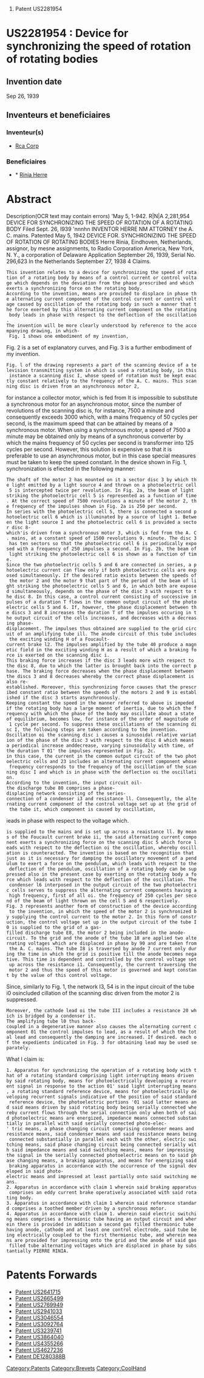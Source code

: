 # Patent US2281954





=US2281954 : Device for synchronizing the speed of rotation of rotating bodies = 



== Invention date ==

Sep 26, 1939

== Inventeurs et beneficiaires ==

=== Inventeur(s) === 
* [[Rca Corp]]
=== Beneficiaires === 
* * [[Rinia Herre]]


= Abstract =

Description(OCR text may contain errors)
'May 5, 1-942. R|N|A 2,281,954 
DEVICE FOR SYNCHRONIZING THE SPEED OF ROTATION OF A ROTATING BODY Filed Sept. 26, I939 'nnnhn INVENTOR HERRE NM ATTORNEY the A. C. mains. 
Patented May 5, 1942 DEVICE FOR. SYNCHRONIZING THE SPEED OF ROTATION OF ROTATING BODIES Herre Rinia, Eindhoven, Netherlands, assignor, by mesne assignments, to Radio Corporation America, New York, N. Y., a corporation of Delaware Application September 26, 1939, Serial No. 296,623 In the Netherlands September 27, 1938 4 Claims. 
 This invention relates to a device for synchronizing the speed of rotation of a rotating body by means of a control current or control voltage which depends on the deviation from the phase prescribed and which exerts a synchronizing force on the rotating body. 
 According to the invention, means are provided to displace in phase the alternating current component of the control current or control voltage caused by oscillation of the rotating body in such a manner that the force exerted by this alternating current component on the rotating body leads in phase with respect to the deflection of the oscillation. 
 The invention will be more clearly understood by reference to the accompanying drawing, in which- Fig. 1 shows one embodiment of my invention, 
Fig. 2 is a set of explanatory curves, and 
Fig. 3 is a further embodiment of my invention. 
 Fig. l of the drawing represents a part of the scanning device of a television transmitting system in which is used a rotating body, in this instance a scanning disc I, whose speed of rotation must be kept exactly constant relatively to the frequency of the A. C. mains. This scanning disc is driven from an asynchronous motor 2, 
for instance a collector motor, which is fed from It is impossible to substitute a synchronous motor for an asynchronous motor, since the number of revolutions of the scanning disc is, for instance, 7500 a minute and consequently exceeds 3000 which, with a mains frequency of 50 cycles per second, is the maximum speed that can be attained by means of a synchronous motor. When using a synchronous motor, a speed of 7500 a minute may be obtained only by means of a synchronous converter by which the mains frequency of 50 cycles per second is transformer into 125 cycles per second. However, this solution is expensive so that it is preferable to use an asynchronous motor, but in this case special measures must be taken to keep the speed constant. In the device shown in Fig. 1, synchronization is efiected in the following manner: 
 The shaft of the motor 2 has mounted on it a sector disc 3 by which the light emitted by a light source 4 and thrown on a photoelectric cell 5 is intercepted twice per revolution. In Fig. 2a, the beam of light striking the photoelectric cell 5 is represented as a function of time. At the correct speed of 7500 revolutions a minute of the motor 2, the frequency of the impulses shown in Fig. 2a is 250 per second. 
 In series with the photoelectric cell 5, there is connected a second photoelectric cell 6 which is illuminated by a source of light 1. Between the light source I and the photoelectric cell 6 is provided a sector disc 8-which'is driven from a synchronous motor 3, which is fed from the A. C. mains, at a constant speed of 1500 revolutions 9. minute. The disc 3 has ten sectors so that the photoelectric cell 6 is periodically exposed with a frequency of 250 impulses a second. In Fig. 2b, the beam of light striking the photoelectric cell 6 is shown as a function of time. 
 Since the two photoelectric cells 5 and 6 are connected in series, a photoelectric current can flow only if both photoelectric cells are exposed simultaneously. If the desired ratio exists between the speeds of the motor 2 and the motor 9 that part of the period of the beam of light striking the photoelectric cells 5 and 6, in which both are exposed simultaneously, depends on the phase of the disc 3 with respect to the disc 8. In this case, a control current consisting of successive impulses of a duration T flows in the common output circuit of the photoelectric cells 5 and 6. If, however, the phase displacement between the discs 3 and 8 increases the duration T of the impulses occuring in the output circuit of the cells increases, and decreases with a decreasing phase-displacement. The impulses thus obtained are supplied to the grid circuit of an amplifying tube ill. The anode circuit of this tube includes the exciting winding H of a Foucault-current brake l2. The impulses amplified by the tube 40 produce a magnetic field in the exciting winding H as a result of which a braking force is exerted on the scanning disc i. 
 This braking force increases if the disc 3 leads more with respect to the disc 8, due to which the latter is brought back into the correct phase. The braking force decreases when the phase displacement between the discs 3 and 8 decreases whereby the correct phase displacement is also re-established. Moreover, this synchronizing force causes that the prescribed constant ratio between the speeds of the motors 2 and 9 is established if the disc 3 starts asynchronously. 
 Keeping constant the speed in the manner referred to above is impeded if the rotating body has a large moment of inertia, due to which the frequency with which the phase of the body may oscillate about a state of equilibrium, becomes low, for instance of the order of magnitude of 1 cycle per second. To suppress these oscillations of the scanning disc I, the following steps are taken according to the invention. 
 Oscillation oi the scanning disc i causes a sinusoidal relative variation of the phase of the disc 3 with respect to the disc 8 which means a periodical increase anddecrease, varying sinusoidally with time, of the duration T 01' the impulses represented in Fig. 2c. 
 in this case, the current in the common output circuit of the two photoelectric cells and 23 includes an alternating current component whose frequency corresponds to the frequency of the oscillation of the scanning disc I and which is in phase with the deflection oi the oscillation. 
 According to the invention, the input circuit oil-the discharge tube 80 comprises a phase-displacing network consisting of the series-connection of a condenser i3 and resistance ll. Consequently, the alternating current component of the control voltage set up at the grid of the tube it, which component is caused by oscillation, 
ieads in phase with respect to the voltage which. 
 is supplied to the mains and is set up across a reaistance ll. By means of the Foucault current brake ii, the said alternating current component exerts a synchronizing force on the scanning disc 5 which force leads with respect to the deflection oi the oscillation, whereby oscillation is counteracted. The invention is based on the recognition that just as it is necessary for damping the oscillatory movement of a pendulum to exert a force on the pendulum, which leads with respect to the deflection of the pendulum, oscillation of a rotating body can be suppressed also in the present case by exerting on the rotating body a force which leads with respect to the deflection of the oscillation. The condenser l6 interposed in the output circuit of the two photoelectric cells serves to suppress the alternating current components having a high frequency, first of all oi. the frequency of 250 cycles per second of the beam of light thrown on the cell 5 and 6 respectively. 
 Fig. 3 represents another form of construction of the device according to the invention, in which the speed of the motor 2 is synchronized by supplying the control current to the motor 2. In this form of construction, the control voltage set up in the output circuit of the tube I0 is supplied to the grid of a gas-filled discharge tube E8, the motor 2 being included in the anode-circuit. To the grid and the anode of the tube 18 are applied two alternating voltages which are displaced in phase by 90 and are taken from the A. C. mains. The tube I8 is traversed by anode 7 current only during the time in which the grid is positive till the anode becomes negative. This time is dependent and controlled by the control voltage set up across the resistance i1. Consequently, the current traversing the motor 2 and thus the speed of this motor is governed and kept constant by the value of this control voltage. 
Since, similarly to Fig. 1, the network I3, 54 is in the input circuit of the tube i0 osincluded cillation of the scanning disc driven from the motor 2 is suppressed. 
 Moreover, the cathode lead oi the tube III includes a resistance 20 which is bridged by a condenser it. 
 The amplifying tube l0 thus back-coupled in a degenerative manner also causes the alternating current component 01 the control impulses to lead, as a result of which the total lead and consequently the damping are increased. If desired. each of the expedients indicated in Fig. 3 for obtaining lead may be used separately. 
What I claim is: 
 1. Apparatus for synchronizing the operation of a rotating body with that of a rotating standard comprising light interrupting means driven by said rotating body, means for photoelectrically developing a recurrent signal in response to the action 01' said light interrupting means, a rotating standard reference device, means for photoelectrically developing recurrent signals indicative of the position of said standard reference device, the photoelectric portions '01 said latter means and said means driven by said rotating body being serially connected whereby current flows through the serial connection only when both of said photoelectric means are energized, impedance means connected substantially in parallel with said serially connected photo-elec-' tric means, a phase changing circuit comprising condenser means and resistance means, said condenser means and said resistance means being connected substantially in parallel each with the other, electric switching means, said phase changing circuit being connected serially with said impedance means and said switching means, means for impressing the signal in the serially connected photoelectric means on to said phase changing means, a braking apparatus, and means for energizing said braking apparatus in accordance with the occurrence of the signal developed in said photo-electric means and impressed at least partially onto said switching means. 
 2. Apparatus in accordance with claim 1 wherein said braking apparatus comprises an eddy current brake operatively associated with said rotating body. 
 3. Apparatus in accordance with claim 1 wherein said reference standard comprises a toothed member driven by a synchronous motor. 
 4. Apparatus in accordance with claim 1. wherein said electric switching means comprises a thermionic tube having an output circuit and wherein there is provided in addition a second gas filled thermionic tube having anode, cathode and at least one control electrode, said tube being electrically coupled to the first thermionic tube, and wherein means are provided for impressing onto the grid and the anode of said gas filled tube alternating voltages which are displaced in phase by substantially PIERRE RINIA. 

= Patents Forwards =

* [[Patent US2641715]]
* [[Patent US2665499]]
* [[Patent US2769949]]
* [[Patent US2941033]]
* [[Patent US3046554]]
* [[Patent US3092764]]
* [[Patent US3239741]]
* [[Patent US3864040]]
* [[Patent US4355266]]
* [[Patent US4627236]]
* [[Patent DE1280388B]]
[[Category:Patents]][[Category:Brevets]][[Category:CoolHand]]